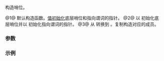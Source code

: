 {{cpp/ranges/take_while_view/sentinel/title|''sentinel''}}
{{cpp/ranges/take_while_view/navbar}}

{{dcl begin}}
{{dcl|num=1|since=c++20|1=
/*sentinel*/() = default;
}}
{{dcl|num=2|since=c++20|1=
constexpr explicit /*sentinel*/( ranges::sentinel_t&lt;Base&gt; end, const Pred* pred );
}}
{{dcl|num=3|since=c++20|1=
constexpr /*sentinel*/( /*sentinel*/&lt;!Const&gt; s )
    requires Const &amp;&amp;
             std::convertible_to&lt;ranges::sentinel_t&lt;V&gt;, ranges::sentinel_t&lt;Base&gt;&gt;;
}}
{{dcl end}}

构造哨位。

@1@ 默认构造函数。[[cpp/language/value_initialization|值初始化]]底层哨位和指向谓词的指针。
@2@ 以 {{tt|end}} 初始化底层哨位并以 {{tt|pred}} 初始化指向谓词的指针。
@3@ 从 {{c|/*sentinel*/&lt;false&gt;}} 转换到 {{c|/*sentinel*/&lt;true&gt;}}。复制构造对应的成员。

===参数===
{{par begin}}
{{par|end|表示（可能为 const 限定的）{{tt|V}} 末尾的哨位}}
{{par|pred|指向谓词的指针}}
{{par|i|{{c|/*sentinel*/&lt;false&gt;}}}}
{{par end}}

===示例===
{{example}}

{{langlinks|de|en|es|fr|it|ja|pt|ru}}
